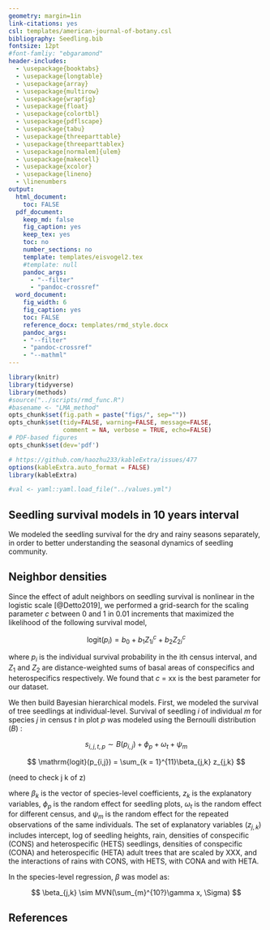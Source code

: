 ```yaml
---
geometry: margin=1in
link-citations: yes
csl: templates/american-journal-of-botany.csl
bibliography: Seedling.bib
fontsize: 12pt
#font-famliy: "ebgaramond"
header-includes:
  - \usepackage{booktabs}
  - \usepackage{longtable}
  - \usepackage{array}
  - \usepackage{multirow}
  - \usepackage{wrapfig}
  - \usepackage{float}
  - \usepackage{colortbl}
  - \usepackage{pdflscape}
  - \usepackage{tabu}
  - \usepackage{threeparttable}
  - \usepackage{threeparttablex}
  - \usepackage[normalem]{ulem}
  - \usepackage{makecell}
  - \usepackage{xcolor}
  - \usepackage{lineno}
  - \linenumbers
output:
  html_document:
    toc: FALSE
  pdf_document:
    keep_md: false
    fig_caption: yes
    keep_tex: yes
    toc: no
    number_sections: no
    template: templates/eisvogel2.tex
    #template: null
    pandoc_args:
      - "--filter"
      - "pandoc-crossref"
  word_document:
    fig_width: 6
    fig_caption: yes
    toc: FALSE
    reference_docx: templates/rmd_style.docx
    pandoc_args:
    - "--filter"
    - "pandoc-crossref"
    - "--mathml"
---
```


```r
library(knitr)
library(tidyverse)
library(methods)
#source("../scripts/rmd_func.R")
#basename <- "LMA_method"
opts_chunk$set(fig.path = paste("figs/", sep=""))
opts_chunk$set(tidy=FALSE, warning=FALSE, message=FALSE,
               comment = NA, verbose = TRUE, echo=FALSE)
# PDF-based figures
opts_chunk$set(dev='pdf')

# https://github.com/haozhu233/kableExtra/issues/477
options(kableExtra.auto_format = FALSE)
library(kableExtra)

#val <- yaml::yaml.load_file("../values.yml")
```

## Seedling survival models in 10 years interval

We modeled the seedling survival for the dry and rainy seasons separately, in order to better understanding the seasonal dynamics of seedling community.


## Neighbor densities

Since the effect of adult neighbors on seedling survival is nonlinear in the logistic scale [@Detto2019], we performed a grid-search for the scaling parameter $c$ between 0 and 1 in 0.01 increments that maximized the likelihood of the following survival model,

$$
\mathrm{logit}(p_i) = b_0 + b_1 Z_{1i}^c + b_2 Z_{2i}^c
$$

where $p_i$ is the individual survival probability in the ith census interval, and $Z_1$ and $Z_2$ are distance-weighted sums of basal areas of conspecifics and heterospecifics respectively.
We found that $c$ = xx is the best parameter for our dataset.

We then build Bayesian hierarchical models.
First, we modeled the survival of tree seedlings at individual-level.
Survival of seedling *i* of individual *m* for species *j* in census *t* in plot *p*  was modeled using the Bernoulli distribution ($B$) :

$$
s_{i,j,t,p} \sim B(p_{i, j}) + \phi_p + \omega_t + \psi_m
$$

$$
\mathrm{logit}(p_{i,j}) = \sum_{k = 1}^{11}\beta_{j,k} z_{j,k}
$$

(need to check j k of z)

where
$\beta_{k}$ is the vector of species-level coefficients,
$z_{k}$ is the explanatory variables,
$\phi_p$ is the random effect for seedling plots,
$\omega_t$ is the random effect for different census, and
$\psi_m$ is the random effect for the repeated observations of the same individuals.
The set of explanatory variables ($z_{j,k}$) includes
intercept,
log of seedling heights,
rain,
densities of conspecific (CONS) and heterospecific (HETS) seedlings,
densities of conspecific (CONA) and heterospecific (HETA) adult trees that are scaled by XXX,
and the interactions of rains with CONS, with HETS, with CONA and with HETA.

In the species-level regression, $\beta$ was model as:

$$
\beta_{j,k} \sim MVN(\sum_{m}^{10?}\gamma x, \Sigma)
$$


## References